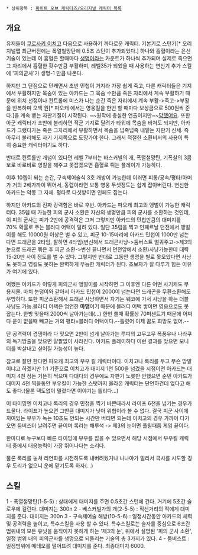  * 상위항목 : [[파이트 오브 캐릭터즈/오리지널 캐릭터 목록]]

== 개요 ==

유저들이 [[쿠로사키 이치고]] 다음으로 사용하기 까다로운 캐릭터.
기본기로 스턴기[* 오리지널맵 최근버전에는 폭열철망탄에 0.5초 스턴이 추가되었다.] 하나와 흡혈이라는 은신기술이 있는데 이 흡혈은 할때마다 [[생명]]이라는 카운트가 하나씩 추가되며 실제로 죽으면 그 자리에서 흡혈한 횟수만큼 부활하며, 레벨35가 되었을 때 사용하는 변신기 추가 스킬에 '피의군사'가 생명-1 만큼 나온다.

하지만 그 단점으로 민캐면서 초반 민첩이 거지라 가장 쉽게 죽고, 다른 캐릭터들은 기지에서 부활하지만 목숨이 있는 아카드는 그 목숨 수만큼 죽은 자리에서 계속 부활하기 때문에 위치 선정이나 컨트롤에 미스가 나는 순간 죽은 자리에서 계속 부활->죽고->부활을 반복하며 오백 원[* 파오캐 에서는 영웅킬을 한번 할 때마다 보상금으로 500원씩 준다.]을 계속 뱉는 자판기질이 시작된다. ~~원작에 충실한 연출이지만~~[[망했어요]]. 또한 아군 캐릭터가 초반에 불리하면 적군 기지로 달려가 타워에 목숨을 바쳐도 되지만, 아카드가 그랬다가는 죽은 그자리에서 부활하면서 목숨을 넙죽넙죽 내뱉는 자판기 신세. 즉 아무리 불리해도 자기 기지쪽으로 도망가야 한다. 그래서 적절한 소환비서의 사용이 특히 중요한 캐릭터이기도 하다.

반대로 컨트롤만 개념이 있다면 레벨 7부터는 바스커빌의 개, 폭렬철망탄, 기폭찰의 3콤보로 바로바로 영킬을 해주고 못잡겠으면 흡혈로 튀는 플레이가 가능하다.

이후 10렙이 되는 순간, 구속제어술식 3호 개방이 가능한데 이러면 피통/공속/평타/아머가 거의 2배가까이 뛰어서, 동렙이라면 보통 영웅 두셋정도는 쉽게 잡아버린다. 변신한 아카드는 악몽 그 자체. 평타로 다섯방이면 인페도 잡는다.

하지만 아카드의 진짜 강력함은 바로 후반. 아카드는 파오캐 최고의 앵벌이 가능한 캐릭터다. 35렙 때 가능한 피의 군사 소환은 자신의 생명만큼 피의 군사를 소환하는 것인데, 이 피의 군사는 피가 2만에 공격력은 그저 그렇지만 아카드의 민첩만큼의 대미지를 70% 확률로 주는 블러디 어택이 달려 있다. 일단 35렙을 찍고 인페르날 던전에서 앵벌이를 해도 10000원 이상은 벌 수 있고, 피군 10-15마리에 아카드 민첩이 1000만 넘는다면 드래곤을 2타임, 잘하면 4타임(변신해서 드래곤사냥->둠버스트 떨궈주고->제3의눈으로 드래곤 묶은 후 피군 소환->변신 끝나면서 던전앞에서 소환)사냥가능한데 대략 15-20만 사이 정도를 벌 수 있다. 그렇지만 반대로 그동안 생명을 별로 못모았다면 사냥도 못하고 영킬도 못하는 완벽하게 무능한 캐릭터가 된다. 초보자가 잘 다루기 힘든 이유가 여기에 있다.

어쨌든 아카드가 이렇게 피의군사 앵벌이를 시작하면 그 이후엔 다른 어떤 사기캐도 무용지물. 마치 눈덩이와 같아서 아카드 민첩이 2000이 넘는다면 드래곤을 무환소환해도 무방하다. 또한 피군소환해서 드래곤 사냥하면서 자기는 웨코에 가서 사냥을 하는 더블사냥도 가능.블러디 어택은 엄연한 '''마댐'''이기 때문에 블러디 어택 쌓이면 영웅으로도 못잡는다. 한방 맞을때 2000씩 날아가는데(…) 한번 쓸때 확률상 70퍼센트기 때문에 어쩌다 운이 없을때 빼고는 거의 평타=블러디 어택이다.--틀렸어 이제 꿈도 희망도 없어.--

단 공격력이 겹댐이라 다 맞으면 2만이 넘게 날아가는 루피의 고무고무 폭풍우나 나라쿠의 독기방출을 맞으면 얄짤없이 사라진다. 아카드 플레이하다 이런 결과를 맞으면 모니터를 박살내고 싶어질 가능성이 높다.


참고로 잘만 한다면 파오캐 최고의 부우 킬 캐릭터이다. 이치고나 록리를 두고 무슨 망발이냐고 하겠지만 1:1 기준으로 이치고가 대미지 1천 500을 넘겼을 시점이면 아카드는 대미지 4천 정돈 거뜬히 찍으며 다대다의 경우에도 자판기 노릇만 안했으면 순민 아카드가 대미지 4천 찍을동안 부우킬이 가능한 스탯까지 올라온 캐릭터는 단언하건데 없다고 해도 좋다.(물론 택도없이 밀렸다면 이야기는 틀리다…) 


이 타이밍엔 이치고나 록리의 경우 민첩을 찍기 바쁜때라서 라이프 6천을 넘기는 경우가 드물다. 라이프가 높으면 그만큼 대미지가 낮아 위협이라 볼 수 없다. 결국 피군 사이에 끼여있는 부우가 녹는 10초도 안되는 시간만 버티면 되는데 이치고의 경우 가까이 다가오면 둠버스터 날려주면 끝이며 록리는 해루석 -> 제3의 눈이면 풀릴때쯤 게임 끝이다.

한마디로 누구보다 빠른 타이밍에 부우를 잡을 수 있으면서 해당 시점에서 부우킬 캐릭터 중에서 대응능력이 가장 뛰어나다는 소리다.    

물론 록리를 놓쳐 리연화를 시전하도록 내버려뒀거나 나나야가 멀리서 극사를 시도할 경우 도리가 없으니 운에 맡기도록 하자(…) 

== 스킬 ==
1 - 폭열철망탄(1-5-5) : 상대에게 대미지를 주면 0.5초간 스턴에 건다. 거기에 5초간 슬로우에 걸린다. 대미지는 300n
2 - 베스커빌가의 개(2-5-5) : 직선거리의 적에게 대미지를 준다. 대미지는 300n
3 - 구속제어술 해방(10-5-6) : 일정시간동안 아카드의 체력 및 공격력을 높이고, 특수스킬을 사용 할 수 있다. 특수스킬로는 술자를 중심으로 6초간 범위내의 모든 유닛을 움직이지 못하게 하는 '제3의 눈', 위에서 설명된 '피의 군사 소환', 일정 범위 내의 피의군사를 생명으로 되돌리는 기술의 총 3가지가 있다. 
4 - 둠버스트 : 일정범위에 메테오를 떨어뜨려 대미지를 준다. 최종대미지 6000.
